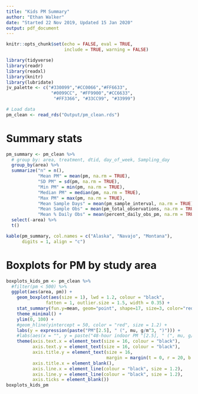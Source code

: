 ```yaml
---
title: "Kids PM Summary"
author: "Ethan Walker"
date: "Started 22 Nov 2019, Updated 15 Jan 2020"
output: pdf_document
---
```


```r
knitr::opts_chunk$set(echo = FALSE, eval = TRUE, 
                      include = TRUE, warning = FALSE)
```

```r
library(tidyverse)
library(readr)
library(readxl)
library(knitr)
library(lubridate)
jv_palette <- c("#330099","#CC0066","#FF6633", 
                 "#0099CC", "#FF9900","#CC6633",
                  "#FF3366", "#33CC99", "#33999")
```

```r
# Load data
pm_clean <- read_rds("Output/pm_clean.rds")
```

# Summary stats
```r
pm_summary <- pm_clean %>% 
  # group by: area, treatment, dtid, day_of_week, Sampling_day
  group_by(area) %>% 
  summarize("n" = n(),
            "Mean PM" = mean(pm, na.rm = TRUE), 
            "SD PM" = sd(pm, na.rm = TRUE),
            "Min PM" = min(pm, na.rm = TRUE), 
            "Median PM" = median(pm, na.rm = TRUE),
            "Max PM" = max(pm, na.rm = TRUE),
            "Mean Sample Days" = mean(pm_sample_interval, na.rm = TRUE),
            "Mean Sample Obs" = mean(pm_total_observations, na.rm = TRUE),
            "Mean % Daily Obs" = mean(percent_daily_obs_pm, na.rm = TRUE)) %>% 
  select(-area) %>% 
  t() 

kable(pm_summary, col.names = c("Alaska", "Navajo", "Montana"), 
      digits = 1, align = "c")
```


# Boxplots for PM by study area
```r
boxplots_kids_pm <- pm_clean %>% 
  #filter(pm < 500) %>% 
  ggplot(aes(area, pm)) +
    geom_boxplot(aes(size = 1), lwd = 1.2, colour = "black", 
               fatten = 1, outlier.size = 1.5, width = 0.35) +
    stat_summary(fun.y=mean, geom="point", shape=17, size=3, color="red") +
    theme_minimal() +
    ylim(0, 100) +
    #geom_hline(yintercept = 50, color = "red", size = 1.2) +
    labs(y = expression(paste("PM"[2.5], " (", mu, g/m^3, ")"))) +
    #labs(aes(x = "", y = paste("48-hour indoor PM "[2.5], " (", mu, g/m^3, ")"))) +
    theme(axis.text.x = element_text(size = 16, colour = "black"),
          axis.text.y = element_text(size = 16, colour = "black"),
          axis.title.y = element_text(size = 16,
                                      margin = margin(t = 0, r = 20, b = 0, l = 0)),
          axis.title.x = element_blank(),
          axis.line.x = element_line(colour = "black", size = 1.2), 
          axis.line.y = element_line(colour = "black", size = 1.2), 
          axis.ticks = element_blank())
boxplots_kids_pm
```

